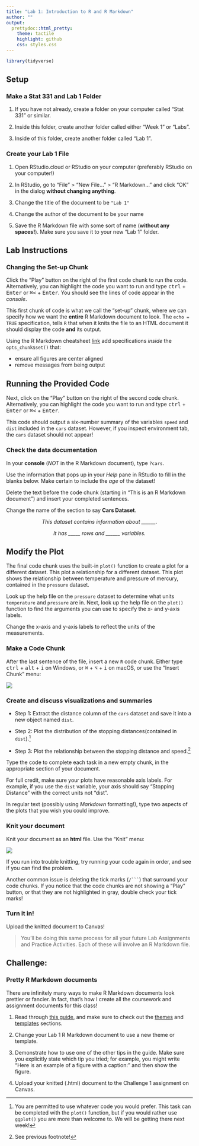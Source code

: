 ```yaml
---
title: "Lab 1: Introduction to R and R Markdown"
author: ""
output:
  prettydoc::html_pretty:
    theme: tactile
    highlight: github
    css: styles.css
---
```


```r
library(tidyverse)
```

## Setup

### Make a Stat 331 and Lab 1 Folder

1. If you have not already, create a folder on your computer called "Stat 331"
or similar.  

2. Inside this folder, create another folder called either "Week 1" or "Labs". 

3. Inside of this folder, create another folder called "Lab 1".


### Create your Lab 1 File

1. Open RStudio.cloud or RStudio on your computer (preferably RStudio on your
computer!)

2. In RStudio, go to "File" > "New File…" > "R Markdown…" and click "OK" in the
dialog **without changing anything**.

3. Change the title of the document to be `"Lab 1"`

4. Change the author of the document to be your name

5. Save the R Markdown file with some sort of name (**without any spaces!**).
Make sure you save it to your new "Lab 1" folder.


## Lab Instructions


### Changing the Set-up Chunk

Click the "Play" button on the right of the first code chunk to run the code.
Alternatively, you can highlight the code you want to run and type
<kbd>ctrl</kbd> + <kbd>Enter</kbd> or <kbd>⌘<</kbd> + <kbd>Enter</kbd>.  You 
should see the lines of code appear in the *console*. 

This first chunk of code is what we call the "set-up" chunk, where we can
specify how we want the **entire** R Markdown document to look. The
`echo = TRUE` specification, tells `R` that when it knits the file to an HTML
document it should display the code **and** its output. 

Using the R Markdown cheatsheet 
[link](https://www.rstudio.org/links/r_markdown_cheat_sheet) add specifications 
*inside* the `opts_chunk$set()` that:

- ensure all figures are center aligned 
- remove messages from being output


## Running the Provided Code

Next, click on the "Play" button on the right of the second code chunk. 
Alternatively, you can highlight the code you want to run and type 
<kbd>ctrl</kbd> + <kbd>Enter</kbd> or <kbd>⌘<</kbd> + <kbd>Enter</kbd>. 

This code should output a six-number summary of the variables `speed` and `dist`
included in the `cars` dataset. However, if you inspect environment tab, the 
`cars` dataset should not appear! 


### Check the data documentation

In your **console** (*NOT* in the R Markdown document), type `?cars`.

Use the information that pops up in your *Help* pane in RStudio to fill in the
blanks below. Make certain to include the *age* of the dataset! 

Delete the text before the code chunk (starting in "This is an R Markdown
document") and insert your completed sentences. 

Change the name of the section to say **Cars Dataset**. 

<center> 

*This dataset contains information about ______.*

*It has _____ rows and ______ variables.*

</center> 


## Modify the Plot 

The final code chunk uses the built-in `plot()` function to create a plot for a
different dataset. This plot a relationship for a different dataset. This plot 
shows the relationship between temperature and pressure of mercury, contained 
in the `pressure` dataset. 

Look up the help file on the `pressure` dataset to determine what units 
`temperature` and `pressure` are in. Next, look up the help file on the `plot()`
function to find the arguments you can use to specify the x- and y-axis labels. 

Change the x-axis and y-axis labels to reflect the units of the measurements. 


### Make a Code Chunk

After the last sentence of the file, insert a new `R` code chunk. Either type
<kbd>ctrl</kbd> + <kbd>alt</kbd> + <kbd>i</kbd> on Windows, or 
<kbd>⌘</kbd> + <kbd>⌥</kbd> + <kbd>i</kbd> on macOS, or use the "Insert Chunk"
menu:

![](../../Images/rstudio_images/insert-chunk-button.png)

### Create and discuss visualizations and summaries

* Step 1: Extract the distance column of the `cars` dataset and save it into a 
new object named `dist`. 

* Step 2: Plot the distribution of the stopping distances(contained in `dist`).^[You
are permitted to use whatever code you would prefer. This task can be 
completed with the `plot()` function, but if you would rather use `ggplot()` you 
are more than welcome to. We will be getting there next week!]  

* Step 3: Plot the relationship between the stopping distance and speed.^[See 
previous footnote!]

Type the code to complete each task in a new empty chunk, in the appropriate
section of your document.

For full credit, make sure your plots have reasonable axis labels. For example,
if you use the `dist` variable, your axis should say "Stopping Distance" with 
the correct units not "dist".

In regular text (possibly using *Markdown* formatting!), type two aspects of
the plots that you wish you could improve. 


### Knit your document

Knit your document as an **html** file. Use the "Knit" menu:

![](../../Images/rstudio_images/knit-button.png)

If you run into trouble knitting, try running your code again in order, and see
if you can find the problem.

Another common issue is deleting the tick marks (`/``` `) that surround your
code chunks. If you notice that the code chunks are not showing a "Play" button,
or that they are not highlighted in gray, double check your tick marks!

### Turn it in!

Upload the knitted document to Canvas! 

>
> You'll be doing this same process for all your future Lab Assignments and
> Practice Activities. Each of these will involve an R Markdown file. 
>

## Challenge: 

### Pretty R Markdown documents

There are infinitely many ways to make R Markdown documents look prettier or 
fancier.  In fact, that's how I create all the coursework and assignment
documents for this class!

1. Read through [this guide](https://holtzy.github.io/Pimp-my-rmd/), and make
sure to check out the [themes](https://holtzy.github.io/Pimp-my-rmd/#theme) and [templates](https://holtzy.github.io/Pimp-my-rmd/#template) sections.

2. Change your Lab 1 R Markdown document to use a new theme or template.

3. Demonstrate how to use one of the other tips in the guide. Make sure you
explicitly state which tip you tried; for example, you might write "Here is an
example of a figure with a caption:" and then show the figure.

4. Upload your knitted (.html) document to the Challenge 1 assignment on Canvas.
